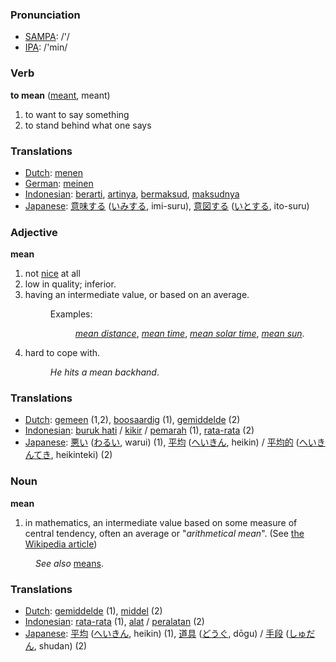 === Pronunciation ===
*[[w:SAMPA|SAMPA]]: /'/
*[[w:IPA|IPA]]: /'min/

=== Verb ===

'''to mean''' ([[meant]], meant)

# to want to say something
# to stand behind what one says

=== Translations ===
*[[Dutch]]: [[menen]]
*[[German]]: [[meinen]]
*[[Indonesian]]: [[arti|berarti]], [[arti|artinya]], [[maksud|bermaksud]], [[maksud|maksudnya]]
*[[Japanese]]: [[意味]]する ([[いみ]]する, imi-suru), [[意図]]する ([[いと]]する, ito-suru)

=== Adjective ===

'''mean'''

# not [[nice]] at all
#low in quality; inferior.
#having an intermediate value, or based on an average.
#:Examples: 
#::''[[mean distance]]'', ''[[mean time]]'', ''[[mean solar time]]'', ''[[mean sun]]''.
#hard to cope with.
#:''He hits a mean backhand''.

=== Translations ===
*[[Dutch]]: [[gemeen]] (1,2), [[boosaardig]] (1), [[gemiddelde]] (2)
*[[Indonesian]]: [[buruk hati]] / [[kikir]] / [[marah|pemarah]] (1), [[rata-rata]] (2)
*[[Japanese]]: [[悪い]] ([[わるい]], warui) (1), [[平均]] ([[へいきん]], heikin) / [[平均的]] ([[へいきんてき]], heikinteki) (2)

=== Noun ===

'''mean'''
#in mathematics, an intermediate value based on some measure of central tendency, often an average or "''arithmetical mean''". (See [[w:mean|the Wikipedia article]])
:''See also'' [[means]].


=== Translations ===
*[[Dutch]]: [[gemiddelde]] (1), [[middel]] (2)
*[[Indonesian]]: [[rata-rata]] (1), [[alat]] / [[alat|peralatan]] (2)
*[[Japanese]]: [[平均]]  ([[へいきん]], heikin) (1), [[道具]] ([[どうぐ]], dōgu) / [[手段]] ([[しゅだん]], shudan) (2)